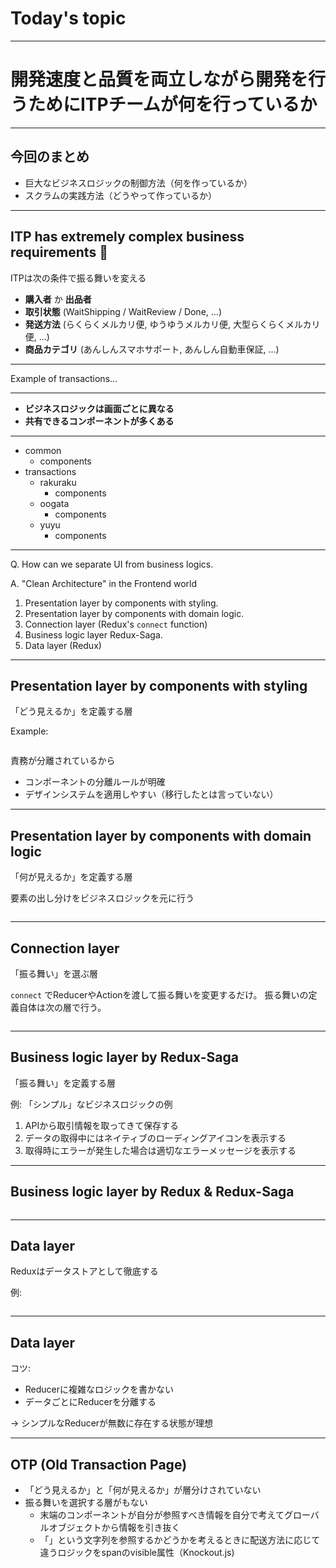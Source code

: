 # Today's topic

---

# 開発速度と品質を両立しながら開発を行うためにITPチームが何を行っているか

---

## 今回のまとめ

- 巨大なビジネスロジックの制御方法（何を作っているか）
- スクラムの実践方法（どうやって作っているか）

---

## ITP has **extremely** complex business requirements :shrug:

ITPは次の条件で振る舞いを変える

- **購入者** か **出品者**
- **取引状態** (WaitShipping / WaitReview / Done, ...)
- **発送方法** (らくらくメルカリ便, ゆうゆうメルカリ便, 大型らくらくメルカリ便, ...)
- **商品カテゴリ** (あんしんスマホサポート, あんしん自動車保証, ...)

---

Example of transactions...
<!-- TODO: 取引画面のスクリーンショット（再掲？） -->

---

- **ビジネスロジックは画面ごとに異なる**
- **共有できるコンポーネントが多くある**

---

- common
  - components
- transactions
  - rakuraku
    - components
  - oogata
    - components
  - yuyu
    - components

---

Q. How can we separate UI from business logics.

A. "Clean Architecture" in the Frontend world

  1. Presentation layer by components with styling.
  2. Presentation layer by components with domain logic.
  3. Connection layer (Redux's `connect` function)
  4. Business logic layer Redux-Saga.
  5. Data layer (Redux)

---

## Presentation layer by components with styling

「どう見えるか」を定義する層

Example:

```

```

責務が分離されているから

- コンポーネントの分離ルールが明確
- デザインシステムを適用しやすい（移行したとは言っていない）

---

## Presentation layer by components with domain logic

「何が見えるか」を定義する層

要素の出し分けをビジネスロジックを元に行う

```
```

---

## Connection layer

「振る舞い」を選ぶ層

`connect` でReducerやActionを渡して振る舞いを変更するだけ。
振る舞いの定義自体は次の層で行う。

```
```

---

## Business logic layer by Redux-Saga

「振る舞い」を定義する層

例: 「シンプル」なビジネスロジックの例

1. APIから取引情報を取ってきて保存する
2. データの取得中にはネイティブのローディングアイコンを表示する
3. 取得時にエラーが発生した場合は適切なエラーメッセージを表示する

---

## Business logic layer by Redux & Redux-Saga

```
```

---

## Data layer

Reduxはデータストアとして徹底する

例:

```
```

---

## Data layer

コツ:

- Reducerに複雑なロジックを書かない
- データごとにReducerを分離する

→ シンプルなReducerが無数に存在する状態が理想

---

## OTP (Old Transaction Page)

- 「どう見えるか」と「何が見えるか」が層分けされていない
- 振る舞いを選択する層がもない
  - 末端のコンポーネントが自分が参照すべき情報を自分で考えてグローバルオブジェクトから情報を引き抜く
  - 「」という文字列を参照するかどうかを考えるときに配送方法に応じて違うロジックをspanのvisible属性（Knockout.js)

<!-- ## マイクロサービス

- サーバーサイドではドメインの分割により責任範囲を小さくまとめる「マイクロサービス化」の潮流がある
- フロントにも「マイクロフロントエンド」という概念がある
  - モチベーションはバックエンドと同じ
  - フロントエンドはリソースを一つにまとめたいという強い要求があるため（今の所）実践は難しい -->
